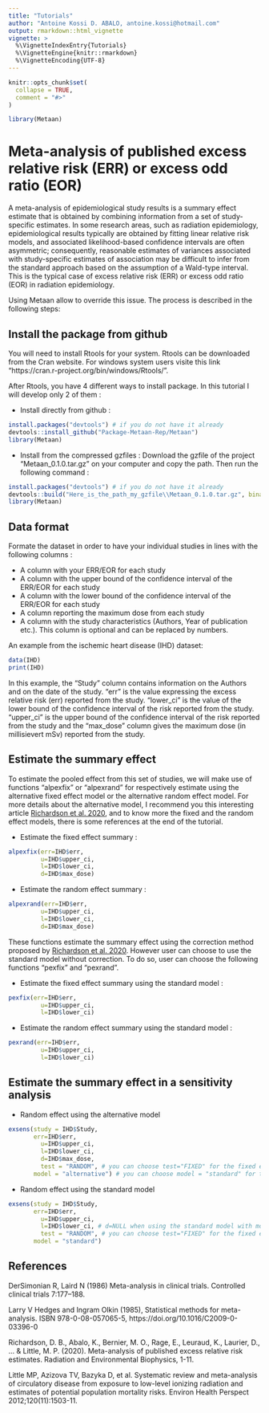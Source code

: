 ```yaml
---
title: "Tutorials"
author: "Antoine Kossi D. ABALO, antoine.kossi@hotmail.com"
output: rmarkdown::html_vignette
vignette: >
  %\VignetteIndexEntry{Tutorials}
  %\VignetteEngine{knitr::rmarkdown}
  %\VignetteEncoding{UTF-8}
---
```


```r
knitr::opts_chunk$set(
  collapse = TRUE,
  comment = "#>"
)
```

```r
library(Metaan)
```



# Meta-analysis of published excess relative risk (ERR) or excess odd ratio (EOR)

A meta-analysis of epidemiological study results is a summary effect estimate that is obtained by combining information from a set of study-specific estimates. In some research areas, such as radiation epidemiology, epidemiological results typically are obtained by fitting linear relative risk models, and associated likelihood-based confidence intervals are often asymmetric; consequently, reasonable estimates of variances associated with study-specific estimates of association may be difficult to infer from the standard approach based on the assumption of a Wald-type interval. This is the typical case of excess relative risk (ERR) or excess odd ratio (EOR) in radiation epidemiology.

Using Metaan allow to override this issue. The process is described in the following steps:

## Install the package from github

You will need to install Rtools for your system. Rtools can be downloaded from the Cran website. For windows system users visite this link "https://cran.r-project.org/bin/windows/Rtools/".

After Rtools, you have 4 different ways to install package. In this tutorial I will develop only 2 of them :

-  Install directly from github : 

```r
install.packages("devtools") # if you do not have it already
devtools::install_github("Package-Metaan-Rep/Metaan")
library(Metaan)
```


- Install from the compressed gzfiles :
Download the gzfile of the project "Metaan_0.1.0.tar.gz" on your computer and copy the path. Then run the following command :



```r
install.packages("devtools") # if you do not have it already
devtools::build("Here_is_the_path_my_gzfile\\Metaan_0.1.0.tar.gz", binary = TRUE)
library(Metaan)
```


## Data format

Formate the dataset in order to have your individual studies in lines with the following columns :

 - A column with your ERR/EOR for each study
 - A column with the upper bound of the confidence interval of the ERR/EOR for each study
 - A column with the lower bound of the confidence interval of the ERR/EOR for each study 
 - A column reporting the maximum dose from each study
 - A column with the study characteristics (Authors, Year of publication etc.). This column is optional and can be replaced by numbers.

An example from the ischemic heart disease (IHD) dataset: 

```r
data(IHD)
print(IHD)
```

In this example, the "Study" column contains information on the Authors and on the date of the study. "err" is the value expressing the excess relative risk (err) reported from the study. "lower_ci" is the value of the lower bound of the confidence interval of the risk reported from the study. "upper_ci" is the upper bound of the confidence interval of the risk reported from the study and the "max_dose" column gives the maximum dose (in millisievert mSv) reported from the study.


## Estimate the summary effect

To estimate the pooled effect from this set of studies, we will make use of functions "alpexfix" or "alpexrand" for respectively estimate using the alternative fixed effect model or the alternative random effect model. For more details about the alternative model, I recommend you this interesting article [Richardson et al. 2020](https://link.springer.com/article/10.1007/s00411-020-00863-w), and to know more the fixed and the random effect models, there is some references at the end of the tutorial.

 - Estimate the fixed effect summary :
 
 
```r
alpexfix(err=IHD$err,
         u=IHD$upper_ci,
         l=IHD$lower_ci,
         d=IHD$max_dose)
```

 - Estimate the random effect summary :
 
 
```r
alpexrand(err=IHD$err,
         u=IHD$upper_ci,
         l=IHD$lower_ci,
         d=IHD$max_dose)
```

These functions estimate the summary effect using the correction method proposed by [Richardson et al. 2020](https://link.springer.com/article/10.1007/s00411-020-00863-w). However user can choose to use the standard model without correction. To do so, user can choose the following functions "pexfix" and "pexrand".

 - Estimate the fixed effect summary using the standard model : 

```r
pexfix(err=IHD$err,
         u=IHD$upper_ci,
         l=IHD$lower_ci)
```


 - Estimate the random effect summary using the standard model : 
```r
pexrand(err=IHD$err,
         u=IHD$upper_ci,
         l=IHD$lower_ci)
```


## Estimate the summary effect in a sensitivity analysis

- Random effect using the alternative model

```r
exsens(study = IHD$Study,
       err=IHD$err,
         u=IHD$upper_ci,
         l=IHD$lower_ci,
         d=IHD$max_dose,
         test = "RANDOM", # you can choose test="FIXED" for the fixed effect model
       model = "alternative") # you can choose model = "standard" for the fixed effect model
```

- Random effect using the standard model
```r
exsens(study = IHD$Study,
       err=IHD$err,
         u=IHD$upper_ci,
         l=IHD$lower_ci, # d=NULL when using the standard model with model = "standard"
         test = "RANDOM", # you can choose test="FIXED" for the fixed effect model
       model = "standard")
```

## References

DerSimonian R, Laird N (1986) Meta-analysis in clinical trials. Controlled clinical trials 7:177–188.

Larry V Hedges and Ingram Olkin (1985), Statistical methods for meta-analysis. ISBN 978-0-08-057065-5, https://doi.org/10.1016/C2009-0-03396-0

Richardson, D. B., Abalo, K., Bernier, M. O., Rage, E., Leuraud, K., Laurier, D., ... & Little, M. P. (2020). Meta-analysis of published excess relative risk estimates. Radiation and Environmental Biophysics, 1-11.

Little MP, Azizova TV, Bazyka D, et al. Systematic review and meta-analysis of circulatory disease from exposure to low-level ionizing radiation and estimates of potential population mortality risks. Environ Health Perspect 2012;120(11):1503-11.


